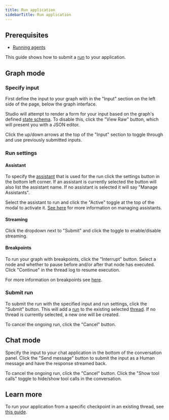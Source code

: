 ```yaml
---
title: Run application
sidebarTitle: Run application
---
```


## Prerequisites

* [Running agents](https://langchain-ai.github.io/langgraph/agents/run_agents/)

This guide shows how to submit a [run](/langgraph-platform/assistants#execution) to your application.

## Graph mode

### Specify input

First define the input to your graph with in the "Input" section on the left side of the page, below the graph interface.

Studio will attempt to render a form for your input based on the graph's defined [state schema](https://langchain-ai.github.io/langgraph/concepts/low_level/#schema). To disable this, click the "View Raw" button, which will present you with a JSON editor.

Click the up/down arrows at the top of the "Input" section to toggle through and use previously submitted inputs.

### Run settings

#### Assistant

To specify the [assistant](/langgraph-platform/assistants) that is used for the run click the settings button in the bottom left corner. If an assistant is currently selected the button will also list the assistant name. If no assistant is selected it will say "Manage Assistants".

Select the assistant to run and click the "Active" toggle at the top of the modal to activate it. [See here](/langgraph-platform/manage-assistants-studio) for more information on managing assistants.

#### Streaming

Click the dropdown next to "Submit" and click the toggle to enable/disable streaming.

#### Breakpoints

To run your graph with breakpoints, click the "Interrupt" button. Select a node and whether to pause before and/or after that node has executed. Click "Continue" in the thread log to resume execution.

For more information on breakpoints see [here](/langgraph-platform/add-human-in-the-loop).

### Submit run

To submit the run with the specified input and run settings, click the "Submit" button. This will add a [run](/langgraph-platform/assistants#execution) to the existing selected [thread](https://langchain-ai.github.io/langgraph/concepts/persistence/#threads). If no thread is currently selected, a new one will be created.

To cancel the ongoing run, click the "Cancel" button.

## Chat mode

Specify the input to your chat application in the bottom of the conversation panel. Click the "Send message" button to submit the input as a Human message and have the response streamed back.

To cancel the ongoing run, click the "Cancel" button. Click the "Show tool calls" toggle to hide/show tool calls in the conversation.

## Learn more

To run your application from a specific checkpoint in an existing thread, see [this guide](/langgraph-platform/threads-studio#edit-thread-history).
